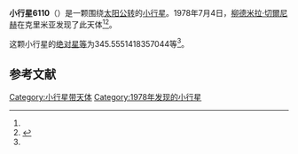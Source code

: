 {{Infobox planet
| bgcolour = #FFFFC0
| name = 6110 Kazak
| symbol = 
| image = 
| caption = 
| discovery = yes
| discovery_ref = 
| discoverer = [[柳德米拉·切爾尼赫|柳德米拉·切爾尼赫]]
| discovery_site = [[克里米亚|克里米亚]] 
| discovered = 1978年7月4日
| designations = yes
| mp_name = 
| named_after = 
| alt_names = 1978 NQ1/ 1962 PC / 1978 OC / 1989 YC4
| mp_category = [[主带小行星|主带小行星]]
| orbit_ref = <ref name="a">[http://ssd.jpl.nasa.gov/sbdb.cgi?sstr=6110 6110 Kazak] {{Wayback|url=http://ssd.jpl.nasa.gov/sbdb.cgi?sstr=6110 |date=20200820192707 }}，小行星數據庫瀏覽器（JPL Small-Body Database Browser）－[[美国国家航空航天局|美国国家航空航天局]]喷气推进实验室</ref>
| epoch = 2456400.5 (2013年4月18日更新)
| aphelion = {{convert|2.660914662230071|AU|km|3|abbr=on|lk=out}}
| perihelion = {{convert|1.67892089209175|AU|km|3|abbr=on}}
| semimajor = {{convert|2.169917777160911|AU|km|3|abbr=on}}
| eccentricity = 0.226274419
| period = 1167.517351 [[日|日]]<br />3.2[[儒略年|儒略年]]
| avg_speed = 
| inclination = 3.948929698876087
| asc_node = 281.8232460357973
| mean_anomaly = 
| arg_peri = 345.5551418357044
| satellites = 
| physical_characteristics = yes
| dimensions = 
| mass = 
| density = 
| surface_grav = 
| escape_velocity = 
| sidereal_day = 
| axial_tilt = 
| pole_ecliptic_lat = 
| pole_ecliptic_lon = 
| albedo = 
| temperatures= 
| temp_name1 = 
| mean_temp_1 = 
| max_temp_1 = 
| temp_name2 = 
| max_temp_2 = 
| spectral_type = 
| abs_magnitude = 345.5551418357044
}}

'''小行星6110'''（{{lang-en|6110 Kazak}}）是一颗围绕[[太阳|太阳]][[公转|公转]]的[[小行星|小行星]]。1978年7月4日，[[柳德米拉·切爾尼赫|柳德米拉·切爾尼赫]]在克里米亚发现了此天体<ref name="a" /><ref>{{cite news|title=小行星列表|url=http://cfa-www.harvard.edu/iau/lists/NumberedMPs.txt|accessdate=2013-07-08|newspaper=哈佛大学|archive-date=2008-05-17|archive-url=https://web.archive.org/web/20080517010638/http://cfa-www.harvard.edu/iau/lists/NumberedMPs.txt|dead-url=no}}</ref>。

这颗小行星的[[绝对星等|绝对星等]]为345.5551418357044等<ref name="a" />。

==参考文献==
{{reflist}}
{{Minor Planet Number|[[小行星6109|小行星6109]]|[[小行星6111|小行星6111]]}}

{{小天体}}

[[Category:小行星带天体|Category:小行星带天体]]
[[Category:1978年发现的小行星|Category:1978年发现的小行星]]

{{asteroid-stub}}